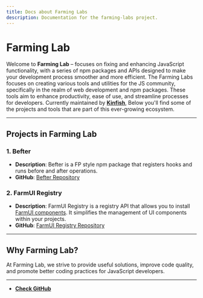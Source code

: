 ```yaml
---
title: Docs about Farming Labs
description: Documentation for the farming-labs project.
---
```


# Farming Lab

Welcome to **Farming Lab** –  focuses on fixing and enhancing JavaScript functionality, with a series of npm packages and APIs designed to make your development process smoother and more efficient.
The Farming Labs focuses on creating various tools and utilities for the JS community, specifically in the realm of web development and npm packages. These tools aim to enhance productivity, ease of use, and streamline processes for developers.
Currently maintained by [**Kinfish**](https://github.com/Kinfe123), Below you'll find some of the projects and tools that are part of this ever-growing ecosystem.

---

## Projects in Farming Lab

### 1. Befter
- **Description**: Befter is a FP style npm package that registers hooks and runs before and after operations.
- **GitHub**: [Befter Repository](https://github.com/farming-labs/befter)

### 2. FarmUI Registry
- **Description**: FarmUI Registry is a registry API that allows you to install [FarmUI components](https://farmui.com/components). It simplifies the management of UI components within your projects.
- **GitHub**: [FarmUI Registry Repository](https://github.com/Kinfe123/farm-ui)

---

## Why Farming Lab?
At Farming Lab, we strive to provide useful solutions, improve code quality, and promote better coding practices for JavaScript developers.

---

- **[Check GitHub](https://github.com/Kinfe123)**
